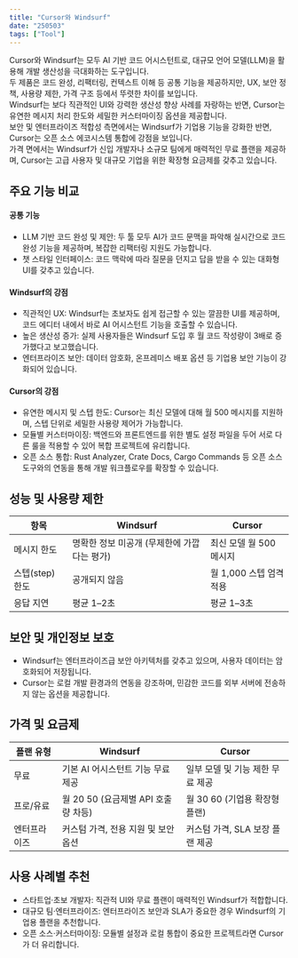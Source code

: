 ```yaml
---
title: "Cursor와 Windsurf"
date: "250503"
tags: ["Tool"]
---
```


Cursor와 Windsurf는 모두 AI 기반 코드 어시스턴트로, 대규모 언어 모델(LLM)을 활용해 개발 생산성을 극대화하는 도구입니다.  
두 제품은 코드 완성, 리팩터링, 컨텍스트 이해 등 공통 기능을 제공하지만, UX, 보안 정책, 사용량 제한, 가격 구조 등에서 뚜렷한 차이를 보입니다.  
Windsurf는 보다 직관적인 UI와 강력한 생산성 향상 사례를 자랑하는 반면, Cursor는 유연한 메시지 처리 한도와 세밀한 커스터마이징 옵션을 제공합니다.  
보안 및 엔터프라이즈 적합성 측면에서는 Windsurf가 기업용 기능을 강화한 반면, Cursor는 오픈 소스 에코시스템 통합에 강점을 보입니다.  
가격 면에서는 Windsurf가 신입 개발자나 소규모 팀에게 매력적인 무료 플랜을 제공하며, Cursor는 고급 사용자 및 대규모 기업을 위한 확장형 요금제를 갖추고 있습니다.

## 주요 기능 비교

#### 공통 기능

- LLM 기반 코드 완성 및 제안: 두 툴 모두 AI가 코드 문맥을 파악해 실시간으로 코드 완성 기능을 제공하며, 복잡한 리팩터링 지원도 가능합니다.
- 챗 스타일 인터페이스: 코드 맥락에 따라 질문을 던지고 답을 받을 수 있는 대화형 UI를 갖추고 있습니다.

#### Windsurf의 강점

- 직관적인 UX: Windsurf는 초보자도 쉽게 접근할 수 있는 깔끔한 UI를 제공하며, 코드 에디터 내에서 바로 AI 어시스턴트 기능을 호출할 수 있습니다.
- 높은 생산성 증가: 실제 사용자들은 Windsurf 도입 후 월 코드 작성량이 3배로 증가했다고 보고했습니다.
- 엔터프라이즈 보안: 데이터 암호화, 온프레미스 배포 옵션 등 기업용 보안 기능이 강화되어 있습니다.

#### Cursor의 강점

- 유연한 메시지 및 스텝 한도: Cursor는 최신 모델에 대해 월 500 메시지를 지원하며, 스텝 단위로 세밀한 사용량 제어가 가능합니다.
- 모듈별 커스터마이징: 백엔드와 프론트엔드를 위한 별도 설정 파일을 두어 서로 다른 룰을 적용할 수 있어 복합 프로젝트에 유리합니다.
- 오픈 소스 통합: Rust Analyzer, Crate Docs, Cargo Commands 등 오픈 소스 도구와의 연동을 통해 개발 워크플로우를 확장할 수 있습니다.

## 성능 및 사용량 제한

| 항목            | Windsurf                                    | Cursor                  |
| --------------- | ------------------------------------------- | ----------------------- |
| 메시지 한도     | 명확한 정보 미공개 (무제한에 가깝다는 평가) | 최신 모델 월 500 메시지 |
| 스텝(step) 한도 | 공개되지 않음                               | 월 1,000 스텝 엄격 적용 |
| 응답 지연       | 평균 1–2초                                  | 평균 1–3초              |

## 보안 및 개인정보 보호

- Windsurf는 엔터프라이즈급 보안 아키텍처를 갖추고 있으며, 사용자 데이터는 암호화되어 저장됩니다.
- Cursor는 로컬 개발 환경과의 연동을 강조하며, 민감한 코드를 외부 서버에 전송하지 않는 옵션을 제공합니다.

## 가격 및 요금제

| 플랜 유형    | Windsurf                              | Cursor                           |
| ------------ | ------------------------------------- | -------------------------------- |
| 무료         | 기본 AI 어시스턴트 기능 무료 제공     | 일부 모델 및 기능 제한 무료 제공 |
| 프로/유료    | 월 $20~$50 (요금제별 API 호출량 차등) | 월 $30~$60 (기업용 확장형 플랜)  |
| 엔터프라이즈 | 커스텀 가격, 전용 지원 및 보안 옵션   | 커스텀 가격, SLA 보장 플랜 제공  |

## 사용 사례별 추천

- 스타트업·초보 개발자: 직관적 UI와 무료 플랜이 매력적인 Windsurf가 적합합니다.
- 대규모 팀·엔터프라이즈: 엔터프라이즈 보안과 SLA가 중요한 경우 Windsurf의 기업용 플랜을 추천합니다.
- 오픈 소스·커스터마이징: 모듈별 설정과 로컬 통합이 중요한 프로젝트라면 Cursor가 더 유리합니다.
